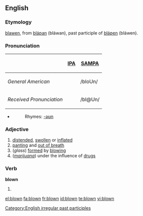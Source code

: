 ==English==

===Etymology===
{{ME.}} [[blawen]], from {{OE.}} [[blaƿan|bláƿan]] (bláwan), past participle of [[blaƿen|bláƿen]] (bláwen).  

=== Pronunciation ===
{| border=1 cellpadding=5
! !! [[w:IPA|IPA]] !! [[w:SAMPA|SAMPA]]
|-
! ''General American'' 
| {{IPAchar|/bloʊn/}} || /bloUn/
|-
! ''Received Pronunciation'' 
| {{IPAchar|/bləʊn/}} ||  /bl@Un/
|}
*{{audio|en-us-blown.ogg|Audio (US)}}
*:Rhymes: [[Rhymes:English:-əʊn|-əʊn]]

===Adjective===
{{en-adj|-}}

# [[distended]], [[swollen]] or [[inflated]]
# [[panting]] and [[out of breath]]
# (''glass'') [[formed]] by [[blowing]]
# (''[[marijuana]]'') under the influence of [[drug]]s

===Verb===
'''blown'''

# {{past participle of|blow}}

[[Category:English irregular past participles]]

[[el:blown]]
[[fa:blown]]
[[fr:blown]]
[[id:blown]]
[[te:blown]]
[[vi:blown]]